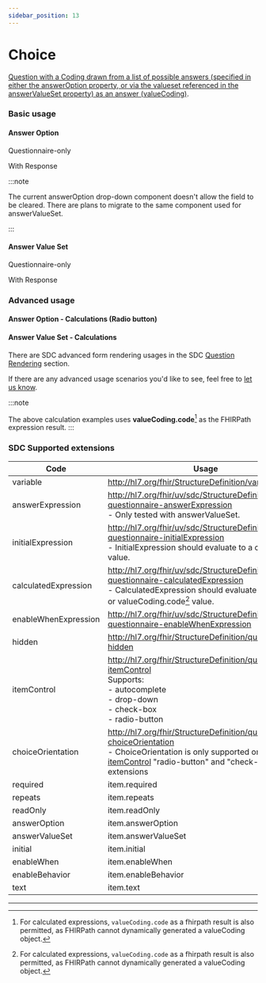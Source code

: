 ```yaml
---
sidebar_position: 13
---
```



# Choice

[Question with a Coding drawn from a list of possible answers (specified in either the answerOption property, or via the valueset referenced in the answerValueSet property) as an answer (valueCoding)](https://hl7.org/fhir/r4/codesystem-item-type.html#item-type-choice).

### Basic usage

#### Answer Option

Questionnaire-only

<IframeContainer
  storyId="csiro-renderer-itemtype-choice--choice-answer-option-basic"
  initialHeight={280}
/>

With Response

<IframeContainer
  storyId="csiro-renderer-itemtype-choice--choice-answer-option-basic-response"
  initialHeight={280}
/>

:::note

The current answerOption drop-down component doesn't allow the field to be cleared. There are plans to migrate to the same component used for answerValueSet.

:::

#### Answer Value Set

Questionnaire-only

<IframeContainer
  storyId="csiro-renderer-itemtype-choice--choice-answer-value-set-basic"
  initialHeight={280}
/>

With Response

<IframeContainer
  storyId="csiro-renderer-itemtype-choice--choice-answer-value-set-basic-response"
  initialHeight={280}
/>

### Advanced usage

#### Answer Option - Calculations (Radio button)

<IframeContainer
  storyId="csiro-renderer-itemtype-choice--choice-answer-option-calculation"
  initialHeight={220}
/>

#### Answer Value Set - Calculations

<IframeContainer
  storyId="csiro-renderer-itemtype-choice--choice-answer-value-set-calculation"
  initialHeight={432}
/>

There are SDC advanced form rendering usages in the SDC [Question Rendering](/docs/sdc/advanced/question) section.

If there are any advanced usage scenarios you'd like to see, feel free to [let us know](https://github.com/aehrc/smart-forms/issues/new).

:::note

The above calculation examples uses **valueCoding.code**[^1] as the FHIRPath expression result.
:::

### SDC Supported extensions

| Code                 | Usage                                                                                                                                                                                                                                                    |
| -------------------- | -------------------------------------------------------------------------------------------------------------------------------------------------------------------------------------------------------------------------------------------------------- |
| variable             | http://hl7.org/fhir/StructureDefinition/variable                                                                                                                                                                                                         |
| answerExpression     | http://hl7.org/fhir/uv/sdc/StructureDefinition/sdc-questionnaire-answerExpression<br/>- Only tested with answerValueSet.                                                                                                                                 |
| initialExpression    | http://hl7.org/fhir/uv/sdc/StructureDefinition/sdc-questionnaire-initialExpression<br/>- InitialExpression should evaluate to a coding value.                                                                                                            |
| calculatedExpression | http://hl7.org/fhir/uv/sdc/StructureDefinition/sdc-questionnaire-calculatedExpression<br/>- CalculatedExpression should evaluate to a coding or valueCoding.code[^1] value.                                                                              |
| enableWhenExpression | http://hl7.org/fhir/uv/sdc/StructureDefinition/sdc-questionnaire-enableWhenExpression                                                                                                                                                                    |
| hidden               | http://hl7.org/fhir/StructureDefinition/questionnaire-hidden                                                                                                                                                                                             |
| itemControl          | http://hl7.org/fhir/StructureDefinition/questionnaire-itemControl<br/>Supports:<br/>- autocomplete<br/>- drop-down<br/>- check-box<br/>- radio-button                                                                                                    |
| choiceOrientation    | http://hl7.org/fhir/StructureDefinition/questionnaire-choiceOrientation<br/>- ChoiceOrientation is only supported on [itemControl](https://hl7.org/fhir/extensions/CodeSystem-questionnaire-item-control.html) "radio-button" and "check-box" extensions |
| required             | item.required                                                                                                                                                                                                                                            |
| repeats              | item.repeats                                                                                                                                                                                                                                             |
| readOnly             | item.readOnly                                                                                                                                                                                                                                            |
| answerOption         | item.answerOption                                                                                                                                                                                                                                        |
| answerValueSet       | item.answerValueSet                                                                                                                                                                                                                                      |
| initial              | item.initial                                                                                                                                                                                                                                             |
| enableWhen           | item.enableWhen                                                                                                                                                                                                                                          |
| enableBehavior       | item.enableBehavior                                                                                                                                                                                                                                      |
| text                 | item.text                                                                                                                                                                                                                                                |

---

[^1]: For calculated expressions, `valueCoding.code` as a fhirpath result is also permitted, as FHIRPath cannot dynamically generated a valueCoding object.
